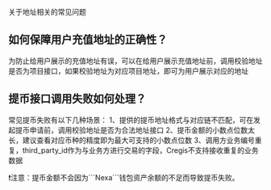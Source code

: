 关于地址相关的常见问题

## 如何保障用户充值地址的正确性？
为防止给用户展示的充值地址有误，可以在给用户展示充值地址前，调用校验地址是否为项目接口，如果校验地址为对应项目地址，即可为用户展示对应的地址

## 提币接口调用失败如何处理？
常见提币失败有以下几种场景：
1、提供的提币地址格式与对应链不匹配，可在发起提币申请前，调用校验地址是否为合法地址接口
2、提币金额的小数点位数太长，建议查看对应币种的精度即为最大可支持的小数点位数
3、调用方业务编号重复，third_party_id作为与业务方进行交易的字段，Cregis不支持接收重复的业务数据

<div style={{
  border: '2px solid #e6e6e6', // 边框：1像素、实线、浅灰色
  padding: '16px',            // 内边距：内容与边框的距离
  borderRadius: '20px',        // 可选：圆角（若要平角设为 0）
  backgroundColor: '#f9f9f9',
  fontSize: '14px',
  lineHeight: '1.6',
  color: "back",
}}>
❗注意：提币金额不会因为```Nexa```钱包资产余额的不足而导致提币失败。
</div>